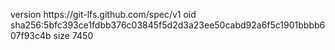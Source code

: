 version https://git-lfs.github.com/spec/v1
oid sha256:5bfc393ce1fdbb376c03845f5d2d3a23ee50cabd92a6f5c1901bbbb607f93c4b
size 7450
